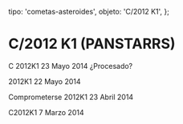 
  tipo: 'cometas-asteroides',
  objeto: 'C/2012 K1',
};

# C/2012 K1 (PANSTARRS)

<Imagen
  src="registro/c2012-k1_20140523_4_2012k1-pro.jpg"
  fecha="20140523"
/>

C 2012K1 23 Mayo 2014 ¿Procesado?

<Imagen
  src="registro/c2012-k1_20140522_3_c2012k1_20140522_i88.jpg"
  fecha="20140522"
/>

2012K1 22 Mayo 2014

<Imagen
  src="registro/c2012-k1_20140423_2_c2012k1_20140423_i881.jpg"
  fecha="20140423"
/>

Comprometerse 2012K1 23 Abril 2014

<Imagen
  src="registro/c2012-k1_20140307_1_2012k1lrgb_20140307_i88.jpg"
  fecha="20140307"
/>

C2012K1 7 Marzo 2014